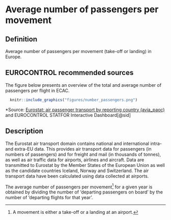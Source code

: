# Average number of passengers per movement

## Definition

Average number of passengers per movement (take-off or landing) in Europe.

## EUROCONTROL recommended sources

The figure below presents an overview of the total and average number of passengers per flight in ECAC.

```r
  knitr::include_graphics("figures/number_passengers.png")
```

\*Source: [Eurostat: air passenger transport by reporting country (avia_paoc)](http://ec.europa.eu/eurostat/web/transport/data/database) and EUROCONTROL STATFOR Interactive Dashboard[@sid]

## Description

The Eurostat air transport domain contains national and international intra- and extra-EU data. This provides air transport data for passengers (in numbers of passengers) and for freight and mail (in thousands of tonnes), as well as air traffic data for airports, airlines and aircraft. Data are transmitted to Eurostat by the Member States of the European Union as well as the candidate countries Iceland, Norway and Switzerland. The air transport data have been calculated using data collected at airports.

The average number of passengers per movement[^average_number_of_passengers_per_movement-1] for a given year is obtained by dividing the number of 'departing passengers on board' by the number of 'departing flights for that year'.

[^average_number_of_passengers_per_movement-1]: A movement is either a take-off or a landing at an airport.
